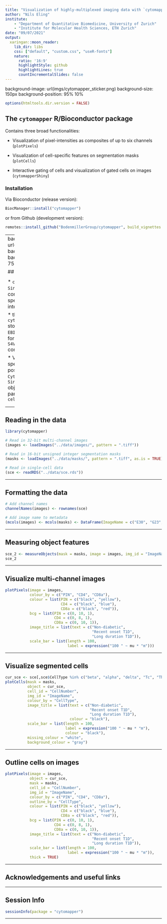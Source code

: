 ```yaml
---
title: "Visualization of highly-multiplexed imaging data with `cytomapper`"
author: "Nils Eling"
institute: 
    - "Department of Quantitative Biomedicine, University of Zurich"
    - "Institute for Molecular Health Sciences, ETH Zurich"
date: "09/07/2021"
output:
  xaringan::moon_reader:
    lib_dir: libs
    css: ["default", "custom.css", "useR-fonts"]
    nature:
      ratio: '16:9'
      highlightStyle: github
      highlightLines: true
      countIncrementalSlides: false
---
```

background-image: url(imgs/cytomapper_sticker.png)
background-size: 150px
background-position: 95% 10%
  
```r
options(htmltools.dir.version = FALSE)
```

## The `cytomapper` R/Bioconductor package

Contains three broad functionalities:

* Visualization of pixel-intensities as composites of up to six channels (`plotPixels`)

* Visualization of cell-specific features on segmentation masks (`plotCells`)

* Interactive gating of cells and visualization of gated cells on images (`cytomapperShiny`)

### Installation

Via Bioconductor (release version):

```r
BiocManager::install("cytomapper")
```

or from Github (development version):

```r
remotes::install_github("BodenmillerGroup/cytomapper", build_vignettes = TRUE)
```

---
background-image: url(imgs/Overview.png)
background-size: 600px
background-position: 75% 50%

## Data structure

<div id="left">

* `cytomapper` uses a `SingleCellExperiment` data container to store cell-specific metadata and intensity features

* the new class `cytomapper::CytoImageList` stores individual `EBImage::Image` objects in form of a `S4Vectors::SimpleList` container

* Visualization of cell-specific metadata is possible by linking a `CytoImageList` and `SingleCellExperiment` object via the function parameters `img_id` and `cell_id`

</div>

<div class="my-footer"><a href="https://bioconductor.org/packages/release/bioc/html/SingleCellExperiment.html">https://bioconductor.org/packages/release/bioc/html/SingleCellExperiment.html</a></div> 

---

## Reading in the data

```r
library(cytomapper)

# Read in 32-bit multi-channel images
(images <- loadImages("../data/images/", pattern = ".tiff"))

# Read in 16-bit unsigned integer segmentation masks
(masks <- loadImages("../data/masks/", pattern = ".tiff", as.is = TRUE))

# Read in single-cell data
(sce <- readRDS("../data/sce.rds"))
```

---

## Formatting the data

```r
# Add channel names
channelNames(images) <- rownames(sce)

# Add image name to metadata
(mcols(images) <- mcols(masks) <- DataFrame(ImageName = c("E30", "G23", "J01")))
```

---

## Measuring object features

```r
sce_2 <- measureObjects(mask = masks, image = images, img_id = "ImageName")
sce_2
```

---

## Visualize multi-channel images

```r
plotPixels(image = images,
           colour_by = c("PIN", "CD4", "CD8a"), 
           colour = list(PIN = c("black", "yellow"),
                         CD4 = c("black", "blue"),
                         CD8a = c("black", "red")),
           bcg = list(PIN = c(0, 10, 1),
                      CD4 = c(0, 8, 1),
                      CD8a = c(0, 10, 1)),
           image_title = list(text = c("Non-diabetic",
                                       "Recent onset T1D",
                                       "Long duration T1D")),
           scale_bar = list(length = 100,
                            label = expression("100 " ~ mu * "m")))
```

---

## Visualize segmented cells

```r
cur_sce <- sce[,sce$CellType %in% c("beta", "alpha", "delta", "Tc", "Th")]
plotCells(mask = masks,
          object = cur_sce,
          cell_id = "CellNumber",
          img_id = "ImageName",
          colour_by = "CellType",
          image_title = list(text = c("Non-diabetic",
                                      "Recent onset T1D",
                                      "Long duration T1D"),
                             colour = "black"),
          scale_bar = list(length = 100,
                           label = expression("100 " ~ mu * "m"),
                           colour = "black"),
          missing_colour = "white",
          background_colour = "gray")
```

---

## Outline cells on images

```r
plotPixels(image = images,
           object = cur_sce,
           mask = masks,
           cell_id = "CellNumber",
           img_id = "ImageName",
           colour_by = c("PIN", "CD4", "CD8a"), 
           outline_by = "CellType",
           colour = list(PIN = c("black", "yellow"),
                         CD4 = c("black", "blue"),
                         CD8a = c("black", "red")),
           bcg = list(PIN = c(0, 10, 1),
                      CD4 = c(0, 8, 1),
                      CD8a = c(0, 10, 1)),
           image_title = list(text = c("Non-diabetic",
                                       "Recent onset T1D",
                                       "Long duration T1D")),
           scale_bar = list(length = 100,
                            label = expression("100 " ~ mu * "m")),
           thick = TRUE)
```

---

## Acknowledgements and useful links

---

## Session Info


```r
sessionInfo(package = "cytomapper")
```

---






